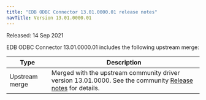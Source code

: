 ```yaml
---
title: "EDB ODBC Connector 13.01.0000.01 release notes"
navTitle: Version 13.01.0000.01
---
```


Released: 14 Sep 2021

EDB ODBC Connector 13.01.0000.01 includes the following upstream merge:

| Type              | Description                                                                                                                                                 |
| ----------------- | ----------------------------------------------------------------------------------------------------------------------------------------------------------- | 
| Upstream merge    | Merged with the upstream community driver version 13.01.0000. See the community [Release notes](https://odbc.postgresql.org/docs/release.html) for details. |




